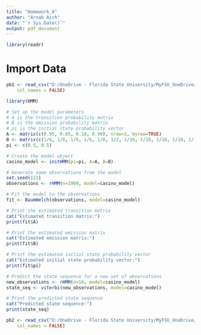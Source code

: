 ```yaml
---
title: "Homework_8"
author: "Arnab Aich"
date: "`r Sys.Date()`"
output: pdf_document
---
```


```r
library(readr)
```
# Import Data
```r
pb1 <- read_csv("D:/OneDrive - Florida State University/MyFSU_OneDrive/FSU Course Work/5635/Datasets/hmm_pb1.csv", 
    col_names = FALSE)

```

```r
library(HMM)

# Set up the model parameters
# A is the transition probability matrix
# B is the emission probability matrix
# pi is the initial state probability vector
A <- matrix(c(0.95, 0.05, 0.10, 0.90), nrow=2, byrow=TRUE)
B <- matrix(c(1/6, 1/6, 1/6, 1/6, 1/6, 1/2, 1/10, 1/10, 1/10, 1/10, 1/10, 1/2), nrow=2, byrow=TRUE)
pi <- c(0.5, 0.5)

# Create the model object
casino_model <- initHMM(pi=pi, A=A, B=B)

# Generate some observations from the model
set.seed(123)
observations <- rHMM(n=1000, model=casino_model)

# Fit the model to the observations
fit <- BaumWelch(observations, model=casino_model)

# Print the estimated transition matrix
cat("Estimated transition matrix:")
print(fit$A)

# Print the estimated emission matrix
cat("Estimated emission matrix:")
print(fit$B)

# Print the estimated initial state probability vector
cat("Estimated initial state probability vector:")
print(fit$pi)

# Predict the state sequence for a new set of observations
new_observations <- rHMM(n=10, model=casino_model)
state_seq <- viterbi(new_observations, model=casino_model)

# Print the predicted state sequence
cat("Predicted state sequence:")
print(state_seq)

```




```r
pb2 <- read_csv("D:/OneDrive - Florida State University/MyFSU_OneDrive/FSU Course Work/5635/Datasets/hmm_pb2.csv", 
    col_names = FALSE)
```


